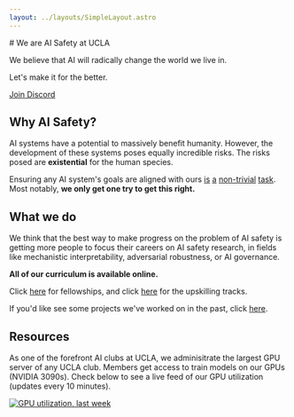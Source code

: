 ```yaml
---
layout: ../layouts/SimpleLayout.astro
---
```



<div className="flex flex-wrap sm:flex-row items-center">
<div className="sm:w-2/3 text-xl">
# We are AI Safety at UCLA

We believe that AI will radically change the world we live in.

Let's make it for the better.

<a href="//discord.gg/37TzSyrwmf" target="_blank" className="rounded-lg mb-4 sm:mb-0 not-prose bg-slate-900 inline-block p-4 text-slate-100">Join Discord</a>
</div>
<div className="w-full sm:w-1/3 sm:pl-10 align-middle h-fit">
<GPT3 client:only/>
</div>
</div>

## Why AI Safety?

AI systems have a potential to massively benefit humanity. However, the development of these systems
poses equally incredible risks. The risks posed are **existential** for the human species.

Ensuring any AI system's goals are aligned with ours
[is](https://openai.com/index/faulty-reward-functions/)
[a](https://www.lesswrong.com/w/inner-alignment)
[non-trivial](https://www.decisionproblem.com/paperclips/)
[task](https://en.wikipedia.org/wiki/Goodhart%27s_law).
Most notably, **we only get one try to get this right.**

## What we do

We think that the best way to make progress on the problem of AI safety is
getting more people to focus their careers on AI safety research, in fields
like mechanistic interpretability, adversarial robustness, or AI governance.

**All of our curriculum is available online.**

Click [here](/fellowships) for fellowships, and click [here](/upskilling-tracks) for the upskilling tracks.

If you'd like see some projects we've worked on in the past, click [here](/upskilling-tracks/projects).

## Resources

As one of the forefront AI clubs at UCLA, we adminisitrate the largest GPU server of any
UCLA club. Members get access to train models on our GPUs (NVIDIA 3090s). Check below to
see a live feed of our GPU utilization (updates every 10 minutes).

<a href="//stats.ais-ucla.org/"><img alt="GPU utilization, last week" src="//stats.ais-ucla.org/gpu1wk.png" class="mx-auto"/></a>

